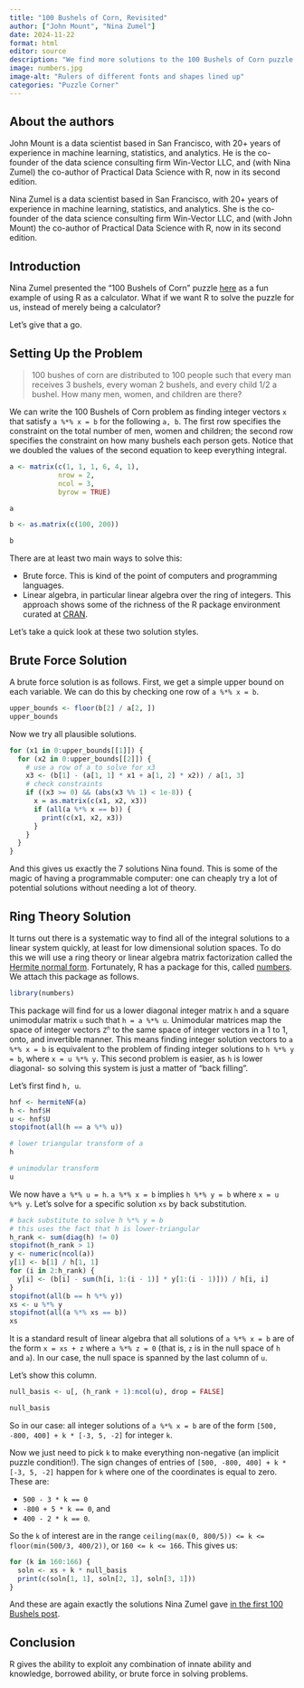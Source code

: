 ```yaml
---
title: "100 Bushels of Corn, Revisited"
author: ["John Mount", "Nina Zumel"]
date: 2024-11-22
format: html
editor: source
description: "We find more solutions to the 100 Bushels of Corn puzzle using the numbers R package."
image: numbers.jpg
image-alt: "Rulers of different fonts and shapes lined up"
categories: "Puzzle Corner"
---
```


::: {.callout-note}
## About the authors

John Mount is a data scientist based in San Francisco, with 20+ years of experience in machine learning, statistics, and analytics. He is the co-founder of the data science consulting firm Win-Vector LLC, and (with Nina Zumel) the co-author of Practical Data Science with R, now in its second edition.

Nina Zumel is a data scientist based in San Francisco, with 20+ years of experience in machine learning, statistics, and analytics. She is the co-founder of the data science consulting firm Win-Vector LLC, and (with John Mount) the co-author of Practical Data Science with R, now in its second edition.
:::

## Introduction

Nina Zumel presented the "100 Bushels of Corn" puzzle [here](https://rworks.dev/posts/100bushels/) as a fun example of using R as a calculator. What if we want R to solve the puzzle for us, instead of merely being a calculator?

Let's give that a go.

## Setting Up the Problem

> 100 bushes of corn are distributed to 100 people such that every man receives 3 bushels, every woman 2 bushels, and every child 1/2 a bushel. How many men, women, and children are there?

We can write the 100 Bushels of Corn problem as finding integer vectors `x` that satisfy `a %*% x = b` for the following `a, b`. The first row specifies the constraint on the total number of men, women and children; the second row specifies the constraint on how many bushels each person gets. Notice that we doubled the values of the second equation to keep everything integral.

```r
a <- matrix(c(1, 1, 1, 6, 4, 1),
            nrow = 2,
            ncol = 3,
            byrow = TRUE)

a
```

```r
b <- as.matrix(c(100, 200))

b
```

There are at least two main ways to solve this:

  * Brute force. This is kind of the point of computers and programming languages.
  * Linear algebra, in particular linear algebra over the ring of integers. This approach shows some of the richness of the R package environment curated at [CRAN](https://cran.r-project.org).
  
Let's take a quick look at these two solution styles.

## Brute Force Solution

A brute force solution is as follows. First, we get a simple upper bound on each variable. We can do this by checking one row of `a %*% x = b`.

```r
upper_bounds <- floor(b[2] / a[2, ])
upper_bounds
```

Now we try all plausible solutions.

```r
for (x1 in 0:upper_bounds[[1]]) {
  for (x2 in 0:upper_bounds[[2]]) {
    # use a row of a to solve for x3
    x3 <- (b[1] - (a[1, 1] * x1 + a[1, 2] * x2)) / a[1, 3]
    # check constraints
    if ((x3 >= 0) && (abs(x3 %% 1) < 1e-8)) {
      x = as.matrix(c(x1, x2, x3))
      if (all(a %*% x == b)) {
        print(c(x1, x2, x3))
      }
    }
  }
}
```

And this gives us exactly the 7 solutions Nina found. This is some of the magic of having a programmable computer: one can cheaply try a lot of potential solutions without needing a lot of theory.

## Ring Theory Solution

It turns out there is a systematic way to find all of the integral solutions to a linear system quickly, at least for low dimensional solution spaces. To do this we will use a ring theory or linear algebra matrix factorization called the [Hermite normal form](https://en.wikipedia.org/wiki/Hermite_normal_form).  Fortunately, R has a package for this, called  [numbers](https://CRAN.R-project.org/package=numbers). We attach this package as follows.

```r
library(numbers)
```

This package will find for us a lower diagonal integer matrix `h` and a square unimodular matrix `u` such that `h = a %*% u`. Unimodular matrices map the space of integer vectors <code>Z<sup>n</sup></code> to the same space of integer vectors in a 1 to 1, onto, and invertible manner. This means finding integer solution vectors to `a %*% x = b` is equivalent to the problem of finding integer solutions to `h %*% y = b`, where `x = u %*% y`. This second problem is easier, as `h` is lower diagonal- so solving this system is just a matter of "back filling".

Let's first find `h, u`.

```r
hnf <- hermiteNF(a)
h <- hnf$H
u <- hnf$U
stopifnot(all(h == a %*% u))
```

```r
# lower triangular transform of a
h
```

```r
# unimodular transform
u
```

We now have `a %*% u = h`. `a %*% x = b` implies `h %*% y = b` where `x = u %*% y`. Let's solve for a specific solution `xs` by back substitution.

```r
# back substitute to solve h %*% y = b
# this uses the fact that h is lower-triangular
h_rank <- sum(diag(h) != 0)
stopifnot(h_rank > 1)
y <- numeric(ncol(a))
y[1] <- b[1] / h[1, 1]
for (i in 2:h_rank) {
  y[i] <- (b[i] - sum(h[i, 1:(i - 1)] * y[1:(i - 1)])) / h[i, i]
}
stopifnot(all(b == h %*% y))
xs <- u %*% y
stopifnot(all(a %*% xs == b))
xs
```

It is a standard result of linear algebra that all solutions of `a %*% x = b` are of the form `x = xs + z` where `a %*% z = 0` (that is, `z` is in the null space of `h` and `a`). In our case, the null space is spanned by the last column of `u`.

Let's show this column.

```r
null_basis <- u[, (h_rank + 1):ncol(u), drop = FALSE]

null_basis
```

So in our case: all integer solutions of `a %*% x = b` are of the form `[500, -800, 400] + k * [-3, 5, -2]` for integer `k`. 

Now we just need to pick `k` to make everything non-negative (an implicit puzzle condition!). The sign changes of entries of `[500, -800, 400] + k * [-3, 5, -2]` happen for `k` where one of the coordinates is equal to zero. These are: 

* `500 - 3 * k == 0`
* `-800 + 5 * k == 0`, and 
* `400 - 2 * k == 0`. 

So the `k` of interest are in the range `ceiling(max(0, 800/5)) <= k <= floor(min(500/3, 400/2))`, or `160 <= k <= 166`. This gives us:

```r
for (k in 160:166) {
  soln <- xs + k * null_basis
  print(c(soln[1, 1], soln[2, 1], soln[3, 1]))
}
```

And these are again exactly the solutions Nina Zumel gave [in the first 100 Bushels post](https://rworks.dev/posts/100bushels/).

## Conclusion

R gives the ability to exploit any combination of innate ability and knowledge, borrowed ability, or brute force in solving problems.